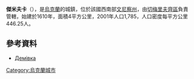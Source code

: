 {{coord|48|9|36|N|29|34|19|E|scale:100000|display=title}}

'''傑米夫卡'''（{{lang-uk|Демівка}}），是[[烏克蘭|烏克蘭]]的城鎮，位於該國西南部[[文尼察州|文尼察州]]，由[[切梅里夫齊區|切梅里夫齊區]]負責管轄，始建於1610年，面積4平方公里，2001年人口1,785，人口密度每平方公里446.25人。

==參考資料==
*[http://w1.c1.rada.gov.ua/pls/z7502/A005?rdat1=23.06.2012&rf7571=3377 Демівка]{{dead link|date=2017年11月 |bot=InternetArchiveBot |fix-attempted=yes }}

{{Ukraine-geo-stub}}
[[Category:烏克蘭城市|Category:烏克蘭城市]]